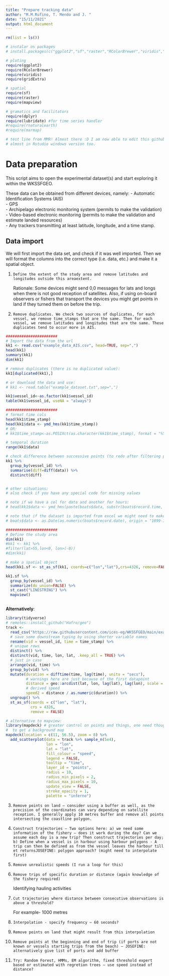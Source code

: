 ```yaml
---
title: "Prepare tracking data"
author: "M.M.Rufino, T. Mendo and J. "
date: "15/11/2021"
output: html_document
---
```



```r

rm(list = ls())

# instalar os packages
# install.packages(c("ggplot2","sf","raster","RColorBrewer","viridis","gridExtra","dplyr","rasterVis","marmap","rnaturalearth))

# ploting
require(ggplot2)
require(RColorBrewer)
require(viridis)
require(gridExtra)

# spatial
require(sf)
require(raster)
require(mapview)

# gramatics and facilitators
require(dplyr)
require(lubridate) #for time series handler
#require(rnaturalearth)
#require(marmap)

# test line from MMR! Almost there :D I am now able to edit this github file! Happy me.
# almost in Rstudio windows version too.

```

# Data preparation

This script aims to open the experimental dataset(s) and start exploring it within the WKSSFGEO.\

These data can be obtained from different devices, namely:
- Automatic Identification Systems (AIS)\
- GPS\
- Archipelago electronic monitoring system (permits to make the validation)\
- Video-based electronic monitoring (permits to make the validation and estimate landed resources)\
- Any trackers transmitting at least latitude, longitude, and a time stamp.\


## Data import

We will first import the data set, and check if it was well imported.
Then we will format the columns into the correct type (i.e. data, etc.) and make it a spatial object.\


1)     Define the extent of the study area and remove latitudes and longitudes outside this areaextent. 
Rationale: Some devices might send 0,0 messages for lats and longs when there is not good reception of satellites. Also, if using on-board observers or fishers that transport the devices you might get points in land if they turned them on before the trip.

2)     Remove duplicates. We check two sources of duplicates, for each vessel, we remove time_stamps that are the same. Then for each vessel, we remove latitudes and longitudes that are the same. These duplicates tend to occur more in AIS.


```r

#######################
# Import the data from the url
kk1 <- read.csv("example_data_AIS.csv", head=TRUE, sep=",")
head(kk1)
summary(kk1)
dim(kk1)

# remove duplicates (there is no duplicated value):
kk1[duplicated(kk1),]

# or download the data and use:
# kk1 <- read.table("example_dataset.txt",sep=",")

kk1$vessel_id<-as.factor(kk1$vessel_id)
table(kk1$vessel_id, useNA = "always")

#######################
# format time cols
head(kk1$time_stamp)
head(kk1$data <- ymd_hms(kk1$time_stamp))
# OR:
# kk1$time_stamp<-as.POSIXct(as.character(kk1$time_stamp), format = "%Y-%m-%d %H:%M:%S")

# temporal duration
range(kk1$data)

# check difference between successive points (to redo after filtering perhaps)
kk1 %>% 
  group_by(vessel_id) %>% 
  summarise(diff=diff(data)) %>% 
  distinct(diff)


# other situations:
# also check if you have any special code for missing values

# note if we have a col for data and another for hours:
# head(kk1$data <- ymd_hms(paste(boats$data, substr(boats$record.time, 1, 8))))

# note that if the dataset is imported from excel we might need to make something like this
# boats$data <- as.Date(as.numeric(boats$record.date), origin = "1899-12-30")

#######################
# Define the study area
dim(kk1)
#kk1 <- kk1 %>% 
#filter(lat>55,lon<0, lon>(-8))
#dim(kk1)

# make a spatial object
head(kk1.sf <- st_as_sf(kk1, coords=c("lon","lat"),crs=4326, remove=FALSE))

kk1.sf %>% 
  group_by(vessel_id) %>% 
  summarize(do_union=FALSE) %>% 
  st_cast("LINESTRING") %>% 
  mapview()



```

**Alternatively**:
```r
library(tidyverse)
# remotes::install_github("Hafro/geo")
track <-
  read_csv("https://raw.githubusercontent.com/ices-eg/WKSSFGEO/main/example_data_AIS.csv") %>% 
  # save some downstream typing by using shorter variable names
  rename(vid = vessel_id, time = time_stamp) %>%  
  # unique rows
  distinct() %>% 
  distinct(vid, time, lon, lat, .keep_all = TRUE) %>% 
  # just in case
  arrange(vid, time) %>% 
  group_by(vid) %>% 
  mutate(duration = difftime(time, lag(time), units = "secs"),
         # warnings here are just because of the first datapoint
         distance = geo::arcdist(lat, lon, lag(lat), lag(lon), scale = "km") * 1000,
         # derived speed
         speed2 = distance / as.numeric(duration)) %>% 
  ungroup() %>% 
  st_as_sf(coords = c("lon", "lat"),
           crs = 4326,
           remove = FALSE)
```

```r
# alternative to mapview:
library(mapdeck) # greater control on points and things, one need though a token
#  to get a background map
mapdeck(location = c(11, 56.5), zoom = 8) %>% 
  add_scatterplot(data = track %>% sample_n(5e4),
                  lon = "lon", 
                  lat = "lat",
                  fill_colour = "speed",
                  legend = FALSE,
                  tooltip = "time",
                  layer_id = "points",
                  radius = 10,
                  radius_min_pixels = 2,
                  radius_max_pixels = 10,
                  update_view = FALSE,
                  stroke_opacity = 1,
                  palette = "inferno")
```



3)     Remove points on land – consider using a buffer as well, as the precision of the coordinates can vary depending on satellite reception. I generally apply 10 metres buffer and remove all points intersecting the coastline polygon. 
4)     Construct trajectories – Two options here: a) we need some information of the fishery – does it work during the day? Can we assume each day is a new trip? Then construct trajectories per day; b) Define when a vessel is in harbour using harbour polygons - A trip can then be defined as from the vessel leaves the harbour till et returnsJOSEFINE: polygon approach? (might need to interpolate first)
5)     Remove unrealistic speeds (I run a loop for this)
6)     Remove trips of specific duration or distance (again knowledge of the fishery required)
Identifying hauling activities
1)     Cut trajectories where distance between consecutive observations is above a threshold?
For example- 1000 metres
2)     Interpolation - specify frequency – 60 seconds?
3)     Remove points on land that might result from this interpolation
4)     Remove points at the beginning and end of trip (if ports are not known or vessels starting trips from the beach) – JOSEFINE: alternatively give list of ports and add buffer 
5)     Try: Random Forest, HMMs, EM algorithm, fixed threshold expert based or estimated with regretion trees – use speed instead of distance?



